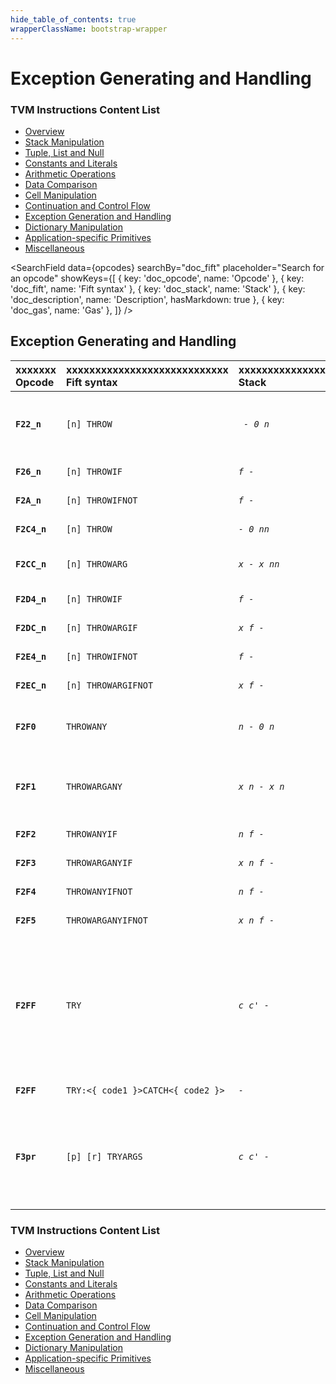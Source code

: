 ```yaml
---
hide_table_of_contents: true
wrapperClassName: bootstrap-wrapper
---
```



# Exception Generating and Handling

### TVM Instructions Content List

- [Overview](/learn/tvm-instructions/instructions)
- [Stack Manipulation](/learn/tvm-instructions/instructions/stack-manipulation)
- [Tuple, List and Null](/learn/tvm-instructions/instructions/tuple-list-null)
- [Constants and Literals](/learn/tvm-instructions/instructions/constant)
- [Arithmetic Operations](/learn/tvm-instructions/instructions/arithmetic)
- [Data Comparison](/learn/tvm-instructions/instructions/data-comparison)
- [Cell Manipulation](/learn/tvm-instructions/instructions/cell-manipulation)
- [Continuation and Control Flow](/learn/tvm-instructions/instructions/control-flow)
- [Exception Generation and Handling](/learn/tvm-instructions/instructions/exception-gen-and-handling)
- [Dictionary Manipulation](/learn/tvm-instructions/instructions/dictionary-manipulation)
- [Application-specific Primitives](/learn/tvm-instructions/instructions/app-specific)
- [Miscellaneous](/learn/tvm-instructions/instructions/miscellaneous)

<SearchField
  data={opcodes}
  searchBy="doc_fift"
  placeholder="Search for an opcode"
  showKeys={[
    { key: 'doc_opcode', name: 'Opcode' },
    { key: 'doc_fift', name: 'Fift syntax' },
    { key: 'doc_stack', name: 'Stack' },
    { key: 'doc_description', name: 'Description', hasMarkdown: true },
    { key: 'doc_gas', name: 'Gas' },
  ]}
/>

## Exception Generating and Handling

| xxxxxxx<br/>Opcode | xxxxxxxxxxxxxxxxxxxxxxxxxxxx<br/>Fift syntax | xxxxxxxxxxxxxxxxx<br/>Stack | xxxxxxxxxxxxxxxxxxxxxxxxxxxxxxxxxxxxxx<br/>Description                                                                                                                                                                                                                                                                                                                                                                                                                                                                                                                                      | xxxx<br/>Gas |
| :----------------- | :------------------------------------------- | :-------------------------- | :------------------------------------------------------------------------------------------------------------------------------------------------------------------------------------------------------------------------------------------------------------------------------------------------------------------------------------------------------------------------------------------------------------------------------------------------------------------------------------------------------------------------------------------------------------------------------------------ | :----------- |
| **`F22_n`**        | `[n] THROW`                                  | _` - 0 n`_                  | Throws exception `0 <= n <= 63` with parameter zero.<br/>In other words, it transfers control to the continuation in `c2`, pushing `0` and `n` into its stack, and discarding the old stack altogether.                                                                                                                                                                                                                                                                                                                                                                                     | `76`         |
| **`F26_n`**        | `[n] THROWIF`                                | _`f - `_                    | Throws exception `0 <= n <= 63` with  parameter zero only if integer `f!=0`.                                                                                                                                                                                                                                                                                                                                                                                                                                                                                                                | `26/76`      |
| **`F2A_n`**        | `[n] THROWIFNOT`                             | _`f - `_                    | Throws exception `0 <= n <= 63` with parameter zero only if integer `f=0`.                                                                                                                                                                                                                                                                                                                                                                                                                                                                                                                  | `26/76`      |
| **`F2C4_n`**       | `[n] THROW`                                  | _`- 0 nn`_                  | For `0 <= n < 2^11`, an encoding of [`[n] THROW`](#instr-throw-short) for larger values of `n`.                                                                                                                                                                                                                                                                                                                                                                                                                                                                                             | `84`         |
| **`F2CC_n`**       | `[n] THROWARG`                               | _`x - x nn`_                | Throws exception `0 <= n <  2^11` with parameter `x`, by copying `x` and `n` into the stack of `c2` and transferring control to `c2`.                                                                                                                                                                                                                                                                                                                                                                                                                                                       | `84`         |
| **`F2D4_n`**       | `[n] THROWIF`                                | _`f - `_                    | For `0 <= n < 2^11`, an encoding of [`[n] THROWIF`](#instr-throwif-short) for larger values of `n`.                                                                                                                                                                                                                                                                                                                                                                                                                                                                                         | `34/84`      |
| **`F2DC_n`**       | `[n] THROWARGIF`                             | _`x f - `_                  | Throws exception `0 <= nn < 2^11` with parameter `x` only if integer `f!=0`.                                                                                                                                                                                                                                                                                                                                                                                                                                                                                                                | `34/84`      |
| **`F2E4_n`**       | `[n] THROWIFNOT`                             | _`f - `_                    | For `0 <= n < 2^11`, an encoding of [`[n] THROWIFNOT`](#instr-throwifnot-short) for larger values of `n`.                                                                                                                                                                                                                                                                                                                                                                                                                                                                                   | `34/84`      |
| **`F2EC_n`**       | `[n] THROWARGIFNOT`                          | _`x f - `_                  | Throws exception `0 <= n < 2^11` with parameter `x` only if integer `f=0`.                                                                                                                                                                                                                                                                                                                                                                                                                                                                                                                  | `34/84`      |
| **`F2F0`**         | `THROWANY`                                   | _`n - 0 n`_                 | Throws exception `0 <= n < 2^16` with parameter zero.<br/>Approximately equivalent to [`ZERO`](#instr-zero) [`SWAP`](#instr-swap) [`THROWARGANY`](#instr-throwargany).                                                                                                                                                                                                                                                                                                                                                                                                                      | `76`         |
| **`F2F1`**         | `THROWARGANY`                                | _`x n - x n`_               | Throws exception `0 <= n < 2^16` with parameter `x`, transferring control to the continuation in `c2`.<br/>Approximately equivalent to [`c2 PUSHCTR`](#instr-pushctr) [`2 JMPXARGS`](#instr-jmpxargs).                                                                                                                                                                                                                                                                                                                                                                                      | `76`         |
| **`F2F2`**         | `THROWANYIF`                                 | _`n f - `_                  | Throws exception `0 <= n < 2^16` with parameter zero only if `f!=0`.                                                                                                                                                                                                                                                                                                                                                                                                                                                                                                                        | `26/76`      |
| **`F2F3`**         | `THROWARGANYIF`                              | _`x n f - `_                | Throws exception `0 <= n<2^16` with parameter `x` only if `f!=0`.                                                                                                                                                                                                                                                                                                                                                                                                                                                                                                                           | `26/76`      |
| **`F2F4`**         | `THROWANYIFNOT`                              | _`n f - `_                  | Throws exception `0 <= n<2^16` with parameter zero only if `f=0`.                                                                                                                                                                                                                                                                                                                                                                                                                                                                                                                           | `26/76`      |
| **`F2F5`**         | `THROWARGANYIFNOT`                           | _`x n f - `_                | Throws exception `0 <= n<2^16` with parameter `x` only if `f=0`.                                                                                                                                                                                                                                                                                                                                                                                                                                                                                                                            | `26/76`      |
| **`F2FF`**         | `TRY`                                        | _`c c' - `_                 | Sets `c2` to `c'`, first saving the old value of `c2` both into the savelist of `c'` and into the savelist of the current continuation, which is stored into `c.c0` and `c'.c0`. Then runs `c` similarly to [`EXECUTE`](#instr-execute). If `c` does not throw any exceptions, the original value of `c2` is automatically restored on return from `c`. If an exception occurs, the execution is transferred to `c'`, but the original value of `c2` is restored in the process, so that `c'` can re-throw the exception by [`THROWANY`](#instr-throwany) if it cannot handle it by itself. | `26`         |
| **`F2FF`**         | `TRY:<{ code1 }>CATCH<{ code2 }>`            | _`-`_                       | Equivalent to [`<{ code1 }> CONT`](#instr-pushcont) [`<{ code2 }> CONT`](#instr-pushcont) [`TRY`](#instr-try).                                                                                                                                                                                                                                                                                                                                                                                                                                                                              |              |
| **`F3pr`**         | `[p] [r] TRYARGS`                            | _`c c' - `_                 | Similar to [`TRY`](#instr-try), but with [`[p] [r] CALLXARGS`](#instr-callxargs) internally used instead of [`EXECUTE`](#instr-execute).<br/>In this way, all but the top `0 <= p <= 15` stack elements will be saved into current continuation's stack, and then restored upon return from either `c` or `c'`, with the top `0 <= r <= 15` values of the resulting stack of `c` or `c'` copied as return values.                                                                                                                                                                           | `26`         |

### TVM Instructions Content List

- [Overview](/learn/tvm-instructions/instructions)
- [Stack Manipulation](/learn/tvm-instructions/instructions/stack-manipulation)
- [Tuple, List and Null](/learn/tvm-instructions/instructions/tuple-list-null)
- [Constants and Literals](/learn/tvm-instructions/instructions/constant)
- [Arithmetic Operations](/learn/tvm-instructions/instructions/arithmetic)
- [Data Comparison](/learn/tvm-instructions/instructions/data-comparison)
- [Cell Manipulation](/learn/tvm-instructions/instructions/cell-manipulation)
- [Continuation and Control Flow](/learn/tvm-instructions/instructions/control-flow)
- [Exception Generation and Handling](/learn/tvm-instructions/instructions/exception-gen-and-handling)
- [Dictionary Manipulation](/learn/tvm-instructions/instructions/dictionary-manipulation)
- [Application-specific Primitives](/learn/tvm-instructions/instructions/app-specific)
- [Miscellaneous](/learn/tvm-instructions/instructions/miscellaneous)
